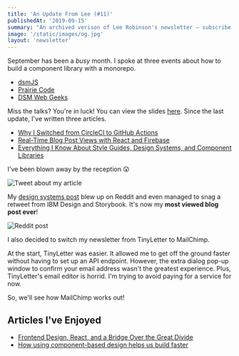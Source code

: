 ```yaml
---
title: 'An Update From Lee (#11)'
publishedAt: '2019-09-15'
summary: "An archived verison of Lee Robinson's newsletter – subscribe to get early access."
image: '/static/images/og.jpg'
layout: 'newsletter'
---
```


September has been a *busy* month. I spoke at three events about how to build
a component library with a monorepo.

- [dsmJS](https://dsmjs.com/)
- [Prairie Code](https://prairiecode.amegala.com/)
- [DSM Web Geeks](https://www.dsmwebgeeks.com/)

Miss the talks? You're in luck! You can view the slides [here](/building-component-libraries-with-a-monorepo.pdf).
Since the last update, I've written three articles.

- [Why I Switched from CircleCI to GitHub Actions](/blog/github-actions/)
- [Real-Time Blog Post Views with React and Firebase](/blog/real-time-post-views)
- [Everything I Know About Style Guides, Design Systems, and Component Libraries](/blog/style-guides-component-libraries-design-systems)

I've been blown away by the reception 😲

![Tweet about my article](/static/images/newsletter/1.png)

My [design systems post](/blog/style-guides-component-libraries-design-systems/) blew up on Reddit and even managed
to snag a retweet from IBM Design and Storybook. It's now my **most viewed blog post ever**!

![Reddit post](/static/images/newsletter/2.png)

I also decided to switch my newsletter from TinyLetter to MailChimp.

At the start, TinyLetter was easier. It allowed me to get off the ground faster
without having to set up an API endpoint. However, the extra dialog pop-up window to
confirm your email address wasn't the greatest experience. Plus, TinyLetter's email
editor is horrid. I'm trying to avoid paying for a service for now.

So, we'll see how MailChimp works out!

## Articles I've Enjoyed

- [Frontend Design, React, and a Bridge Over the Great Divide](http://bradfrost.com/blog/post/frontend-design-react-and-a-bridge-over-the-great-divide/)
- [How using component-based design helps us build faster](https://blog.twitter.com/engineering/en_us/topics/infrastructure/2019/buildingfasterwithcomponents.html)
